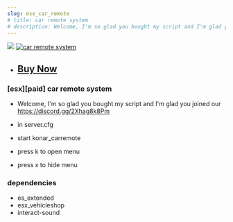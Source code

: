 ```yaml
---
slug: esx_car_remote
# title: car remote system
# description: Welcome, I'm so glad you bought my script and I'm glad you joined our discord https://discord.gg/Q6VpZTueKF
---
```

![](https://media.discordapp.net/attachments/923389102890549278/1153103153458319461/car_remote.png?width=972&height=547)
<a href="https://youtu.be/OwYvASEmPb8">
  <img src="https://markdown-videos-api.jorgenkh.no/url?url=https%3A%2F%2Fyoutu.be%2FOwYvASEmPb8" alt="car remote system" title="car remote system"/>
</a>


* ## <a href="https://egyptstudio.tebex.io/package/4954382" target="_blank">Buy Now</a>

### [esx][paid] car remote system
* Welcome, I'm so glad you bought my script and I'm glad you joined our https://discord.gg/2Xhag8k8Pm

* in server.cfg
* start konar_carremote
* press k to open menu
* press x to hide menu

 
### dependencies
* es_extended
* esx_vehicleshop
* interact-sound